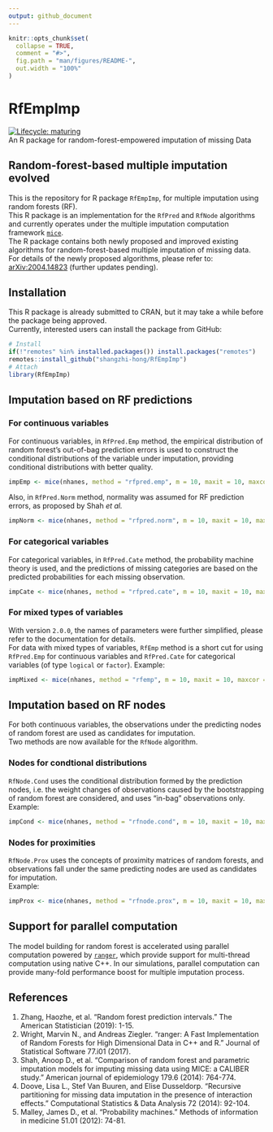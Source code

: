 ```yaml
---
output: github_document
---
```


<!-- README.md is generated from README.Rmd. Please edit that file -->

```r
knitr::opts_chunk$set(
  collapse = TRUE,
  comment = "#>",
  fig.path = "man/figures/README-",
  out.width = "100%"
)
```

# RfEmpImp
[![Lifecycle: maturing](https://img.shields.io/badge/lifecycle-maturing-blue.svg)](https://www.tidyverse.org/lifecycle/#maturing)  
An R package for random-forest-empowered imputation of missing Data

## Random-forest-based multiple imputation evolved
This is the repository for R package `RfEmpImp`, for multiple imputation using
random forests (RF).  
This R package is an implementation for the `RfPred` and `RfNode` algorithms and
currently operates under the multiple imputation computation
framework [`mice`](https://CRAN.R-project.org/package=mice).  
The R package contains both newly proposed and improved existing algorithms for
random-forest-based multiple imputation of missing data.  
For details of the newly proposed algorithms, please refer to:
[arXiv:2004.14823](https://arxiv.org/abs/2004.14823) (further updates pending).


## Installation
This R package is already submitted to CRAN, but it may take a while before the
package being approved.  
Currently, interested users can install the package from GitHub:
``` r
# Install
if(!"remotes" %in% installed.packages()) install.packages("remotes")
remotes::install_github("shangzhi-hong/RfEmpImp")
# Attach
library(RfEmpImp)
```


## Imputation based on RF predictions
### For continuous variables
For continuous variables, in `RfPred.Emp` method, the empirical distribution of
random forest's out-of-bag prediction errors is used to construct the conditional
distributions of the variable under imputation, providing conditional
distributions with better quality.
```r
impEmp <- mice(nhanes, method = "rfpred.emp", m = 10, maxit = 10, maxcor = 1.0)
```
Also, in `RfPred.Norm` method, normality was
assumed for RF prediction errors, as proposed by Shah *et al.*  
```r
impNorm <- mice(nhanes, method = "rfpred.norm", m = 10, maxit = 10, maxcor = 1.0)
```
### For categorical variables
For categorical variables, in `RfPred.Cate` method, the probability machine
theory is used, and the predictions of missing categories are based on the
predicted probabilities for each missing observation.  
```r
impCate <- mice(nhanes, method = "rfpred.cate", m = 10, maxit = 10, maxcor = 1.0)
```
### For mixed types of variables
With version `2.0.0`, the names of parameters were further simplified, please
refer to the documentation for details.  
For data with mixed types of variables, `RfEmp` method is a short cut for
using `RfPred.Emp` for continuous variables and `RfPred.Cate` for categorical
variables (of type `logical` or `factor`).
Example:
```r
impMixed <- mice(nhanes, method = "rfemp", m = 10, maxit = 10, maxcor = 1.0)
```


## Imputation based on RF nodes
For both continuous variables, the observations under the predicting nodes of
random forest are used as candidates for imputation.  
Two methods are now available for the `RfNode` algorithm.

### Nodes for condtional distributions
`RfNode.Cond` uses the conditional distribution formed by the prediction nodes,
i.e. the weight changes of observations caused by the bootstrapping of random
forest are considered, and uses "in-bag" observations only.  
Example:
```r
impCond <- mice(nhanes, method = "rfnode.cond", m = 10, maxit = 10, maxcor = 1.0)
```
### Nodes for proximities
`RfNode.Prox` uses the concepts of proximity matrices of random forests, and
observations fall under the same predicting nodes are used as candidates for
imputation.  
Example:
```r
impProx <- mice(nhanes, method = "rfnode.prox", m = 10, maxit = 10, maxcor = 1.0)
```


## Support for parallel computation
The model building for random forest is accelerated using parallel computation
powered by [`ranger`](https://CRAN.R-project.org/package=ranger), which provide
support for multi-thread computation using native C++.  In our simulations,
parallel computation can provide many-fold performance boost for multiple
imputation process.

## References
1. Zhang, Haozhe, et al. "Random forest prediction intervals."
The American Statistician (2019): 1-15.
2. Wright, Marvin N., and Andreas Ziegler. "ranger: A Fast Implementation of
Random Forests for High Dimensional Data in C++ and R." Journal of Statistical
Software 77.i01 (2017).
3. Shah, Anoop D., et al. "Comparison of random forest and parametric imputation
models for imputing missing data using MICE: a CALIBER study." American journal
of epidemiology 179.6 (2014): 764-774.
4. Doove, Lisa L., Stef Van Buuren, and Elise Dusseldorp. "Recursive partitioning
for missing data imputation in the presence of interaction effects."
Computational Statistics & Data Analysis 72 (2014): 92-104.
5. Malley, James D., et al. "Probability machines." Methods of information in
medicine 51.01 (2012): 74-81.
